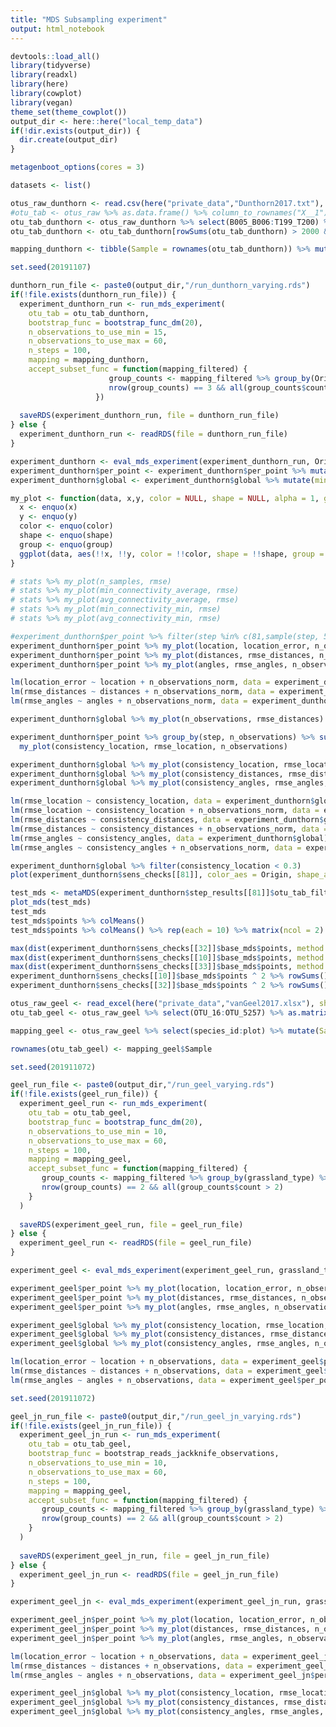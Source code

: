---
title: "MDS Subsampling experiment"
output: html_notebook
---


```{r setup}
devtools::load_all()
library(tidyverse)
library(readxl)
library(here)
library(cowplot)
library(vegan)
theme_set(theme_cowplot())
output_dir <- here::here("local_temp_data")
if(!dir.exists(output_dir)) {
  dir.create(output_dir)
}

metagenboot_options(cores = 3)
```


```{r load data}
datasets <- list()

otus_raw_dunthorn <- read.csv(here("private_data","Dunthorn2017.txt"), stringsAsFactors = FALSE, sep = "\t")
#otu_tab <- otus_raw %>% as.data.frame() %>% column_to_rownames("X__1") %>% as.matrix()
otu_tab_dunthorn <- otus_raw_dunthorn %>% select(B005_B006:T199_T200) %>% as.matrix() %>% t()
otu_tab_dunthorn <- otu_tab_dunthorn[rowSums(otu_tab_dunthorn) > 2000 & rownames(otu_tab_dunthorn) != "B005_B006",]

mapping_dunthorn <- tibble(Sample = rownames(otu_tab_dunthorn)) %>% mutate(Origin = if_else(grepl("^B", Sample), "Panama", if_else(grepl("^L", Sample), "Costa Rica", "Ecuador")))

```


```{r}
set.seed(20191107)

dunthorn_run_file <- paste0(output_dir,"/run_dunthorn_varying.rds")
if(!file.exists(dunthorn_run_file)) {
  experiment_dunthorn_run <- run_mds_experiment(
    otu_tab = otu_tab_dunthorn,
    bootstrap_func = bootstrap_func_dm(20),
    n_observations_to_use_min = 15,
    n_observations_to_use_max = 60,
    n_steps = 100,
    mapping = mapping_dunthorn,
    accept_subset_func = function(mapping_filtered) {
                      group_counts <- mapping_filtered %>% group_by(Origin) %>% summarise(count = n())
                      nrow(group_counts) == 3 && all(group_counts$count > 2)
                   })
  
  saveRDS(experiment_dunthorn_run, file = dunthorn_run_file)
} else {
  experiment_dunthorn_run <- readRDS(file = dunthorn_run_file)
}
```

```{r}
experiment_dunthorn <- eval_mds_experiment(experiment_dunthorn_run, Origin)
experiment_dunthorn$per_point <- experiment_dunthorn$per_point %>% mutate(min_nobs = min(n_observations), n_observations_norm = (n_observations - min_nobs) / (max(n_observations) - min_nobs))
experiment_dunthorn$global <- experiment_dunthorn$global %>% mutate(min_nobs = min(n_observations), n_observations_norm = (n_observations - min_nobs) / (max(n_observations) - min_nobs))

```


```{r}
my_plot <- function(data, x,y, color = NULL, shape = NULL, alpha = 1, group = 1) {
  x <- enquo(x)
  y <- enquo(y)
  color <- enquo(color)
  shape <- enquo(shape)
  group <- enquo(group)
  ggplot(data, aes(!!x, !!y, color = !!color, shape = !!shape, group = !! group)) + geom_jitter(width = 0, height = 0, alpha = alpha) + geom_smooth(method = "lm") + scale_color_distiller(palette = "Spectral")
}

# stats %>% my_plot(n_samples, rmse)
# stats %>% my_plot(min_connectivity_average, rmse)
# stats %>% my_plot(avg_connectivity_average, rmse)
# stats %>% my_plot(min_connectivity_min, rmse)
# stats %>% my_plot(avg_connectivity_min, rmse)


```

```{r}
#experiment_dunthorn$per_point %>% filter(step %in% c(81,sample(step, 5))) %>% my_plot(location, location_error, step, shape = factor(step))
experiment_dunthorn$per_point %>% my_plot(location, location_error, n_observations)
experiment_dunthorn$per_point %>% my_plot(distances, rmse_distances, n_observations)
experiment_dunthorn$per_point %>% my_plot(angles, rmse_angles, n_observations)
```

```{r}
lm(location_error ~ location + n_observations_norm, data = experiment_dunthorn$per_point)
lm(rmse_distances ~ distances + n_observations_norm, data = experiment_dunthorn$per_point)
lm(rmse_angles ~ angles + n_observations_norm, data = experiment_dunthorn$per_point)
```


```{r}
experiment_dunthorn$global %>% my_plot(n_observations, rmse_distances)

```

```{r}
experiment_dunthorn$per_point %>% group_by(step, n_observations) %>% summarise(consistency_location = 1 - sqrt(sum((1 - location)^2) / (unique(n_observations) - 1))) %>%   inner_join(experiment_dunthorn$global %>% select(-consistency_location, -n_observations), by = c("step" = "step")) %>%
  my_plot(consistency_location, rmse_location, n_observations)
```


```{r}
experiment_dunthorn$global %>% my_plot(consistency_location, rmse_location, n_observations)
experiment_dunthorn$global %>% my_plot(consistency_distances, rmse_distances, n_observations) 
experiment_dunthorn$global %>% my_plot(consistency_angles, rmse_angles, n_observations) 
```

```{r}
lm(rmse_location ~ consistency_location, data = experiment_dunthorn$global)
lm(rmse_location ~ consistency_location + n_observations_norm, data = experiment_dunthorn$global)
lm(rmse_distances ~ consistency_distances, data = experiment_dunthorn$global)
lm(rmse_distances ~ consistency_distances + n_observations_norm, data = experiment_dunthorn$global)
lm(rmse_angles ~ consistency_angles, data = experiment_dunthorn$global)
lm(rmse_angles ~ consistency_angles + n_observations_norm, data = experiment_dunthorn$global)

```


```{r}
experiment_dunthorn$global %>% filter(consistency_location < 0.3)
plot(experiment_dunthorn$sens_checks[[81]], color_aes = Origin, shape_aes = Origin)

```

```{r}
test_mds <- metaMDS(experiment_dunthorn$step_results[[81]]$otu_tab_filtered, scaling = TRUE)
plot_mds(test_mds)
test_mds
test_mds$points %>% colMeans()
test_mds$points %>% colMeans() %>% rep(each = 10) %>% matrix(ncol = 2)
```


```{r}
max(dist(experiment_dunthorn$sens_checks[[32]]$base_mds$points, method = "euclidean"))
max(dist(experiment_dunthorn$sens_checks[[10]]$base_mds$points, method = "euclidean"))
max(dist(experiment_dunthorn$sens_checks[[33]]$base_mds$points, method = "euclidean"))
experiment_dunthorn$sens_checks[[10]]$base_mds$points ^ 2 %>% rowSums() %>% mean() %>% sqrt()
experiment_dunthorn$sens_checks[[32]]$base_mds$points ^ 2 %>% rowSums() %>% mean() %>% sqrt()

```


```{r}
otus_raw_geel <- read_excel(here("private_data","vanGeel2017.xlsx"), sheet = "Sample OTU matrix")
otu_tab_geel <- otus_raw_geel %>% select(OTU_16:OTU_5257) %>% as.matrix()

mapping_geel <- otus_raw_geel %>% select(species_id:plot) %>% mutate(Sample = paste0("S_",1:n()), type = if_else(species_id == "soil", "Soil", "Root"))

rownames(otu_tab_geel) <- mapping_geel$Sample

```


```{r}
set.seed(201911072)

geel_run_file <- paste0(output_dir,"/run_geel_varying.rds")
if(!file.exists(geel_run_file)) {
  experiment_geel_run <- run_mds_experiment(
    otu_tab = otu_tab_geel,
    bootstrap_func = bootstrap_func_dm(20),
    n_observations_to_use_min = 10,
    n_observations_to_use_max = 60,
    n_steps = 100,
    mapping = mapping_geel,
    accept_subset_func = function(mapping_filtered) {
       group_counts <- mapping_filtered %>% group_by(grassland_type) %>% summarise(count = n())
       nrow(group_counts) == 2 && all(group_counts$count > 2)
    }
  )
  
  saveRDS(experiment_geel_run, file = geel_run_file)
} else {
  experiment_geel_run <- readRDS(file = geel_run_file)
}

```

```{r}
experiment_geel <- eval_mds_experiment(experiment_geel_run, grassland_type)
```


```{r}
experiment_geel$per_point %>% my_plot(location, location_error, n_observations)
experiment_geel$per_point %>% my_plot(distances, rmse_distances, n_observations)
experiment_geel$per_point %>% my_plot(angles, rmse_angles, n_observations)
```


```{r}
experiment_geel$global %>% my_plot(consistency_location, rmse_location, n_observations)
experiment_geel$global %>% my_plot(consistency_distances, rmse_distances, n_observations) 
experiment_geel$global %>% my_plot(consistency_angles, rmse_angles, n_observations) 

```

```{r}
lm(location_error ~ location + n_observations, data = experiment_geel$per_point)
lm(rmse_distances ~ distances + n_observations, data = experiment_geel$per_point)
lm(rmse_angles ~ angles + n_observations, data = experiment_geel$per_point)

```


```{r}
set.seed(201911072)

geel_jn_run_file <- paste0(output_dir,"/run_geel_jn_varying.rds")
if(!file.exists(geel_jn_run_file)) {
  experiment_geel_jn_run <- run_mds_experiment(
    otu_tab = otu_tab_geel,
    bootstrap_func = bootstrap_reads_jackknife_observations,
    n_observations_to_use_min = 10,
    n_observations_to_use_max = 60,
    n_steps = 100,
    mapping = mapping_geel,
    accept_subset_func = function(mapping_filtered) {
       group_counts <- mapping_filtered %>% group_by(grassland_type) %>% summarise(count = n())
       nrow(group_counts) == 2 && all(group_counts$count > 2)
    }
  )
  
  saveRDS(experiment_geel_jn_run, file = geel_jn_run_file)
} else {
  experiment_geel_jn_run <- readRDS(file = geel_jn_run_file)
}
```

```{r}
experiment_geel_jn <- eval_mds_experiment(experiment_geel_jn_run, grassland_type)
```

```{r}
experiment_geel_jn$per_point %>% my_plot(location, location_error, n_observations)
experiment_geel_jn$per_point %>% my_plot(distances, rmse_distances, n_observations)
experiment_geel_jn$per_point %>% my_plot(angles, rmse_angles, n_observations)

```

```{r}
lm(location_error ~ location + n_observations, data = experiment_geel_jn$per_point)
lm(rmse_distances ~ distances + n_observations, data = experiment_geel_jn$per_point)
lm(rmse_angles ~ angles + n_observations, data = experiment_geel_jn$per_point)


```


```{r}
experiment_geel_jn$global %>% my_plot(consistency_location, rmse_location, n_observations)
experiment_geel_jn$global %>% my_plot(consistency_distances, rmse_distances, n_observations) 
experiment_geel_jn$global %>% my_plot(consistency_angles, rmse_angles, n_observations) 

```

